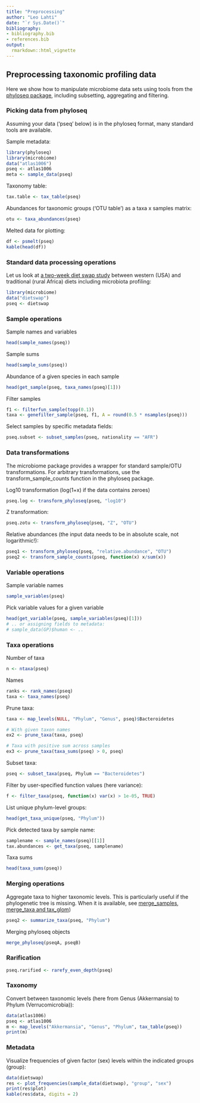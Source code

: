 ```yaml
---
title: "Preprocessing"
author: "Leo Lahti"
date: "`r Sys.Date()`"
bibliography: 
- bibliography.bib
- references.bib
output: 
  rmarkdown::html_vignette
---
```

<!--
  %\VignetteEngine{knitr::rmarkdown}
  %\VignetteIndexEntry{microbiome tutorial - Preprocessing}
  %\usepackage[utf8]{inputenc}
  %\VignetteEncoding{UTF-8}  
-->


## Preprocessing taxonomic profiling data

Here we show how to manipulate microbiome data sets using tools from
the [phyloseq package](http://joey711.github.io/phyloseq/), including
subsetting, aggregating and filtering.


### Picking data from phyloseq  

Assuming your data ('pseq' below) is in the phyloseq format, many
standard tools are available.


Sample metadata:

```r
library(phyloseq)
library(microbiome)
data("atlas1006") 
pseq <- atlas1006
meta <- sample_data(pseq)
```

Taxonomy table:

```r
tax.table <- tax_table(pseq)
```


Abundances for taxonomic groups ('OTU table') as a taxa x samples
matrix:

```r
otu <- taxa_abundances(pseq)
```


Melted data for plotting:

```r
df <- psmelt(pseq)
kable(head(df))
```


### Standard data processing operations

Let us look at [a two-week diet swap
study](http://dx.doi.org/10.1038/ncomms7342) between western (USA) and
traditional (rural Africa) diets including microbiota profiling:

```r
library(microbiome)
data("dietswap")
pseq <- dietswap
```

### Sample operations

Sample names and variables

```r
head(sample_names(pseq))
```

Sample sums

```r
head(sample_sums(pseq))
```

Abundance of a given species in each sample

```r
head(get_sample(pseq, taxa_names(pseq)[1]))
```

Filter samples

```r
f1 <- filterfun_sample(topp(0.1))
taxa <- genefilter_sample(pseq, f1, A = round(0.5 * nsamples(pseq)))
```

Select samples by specific metadata fields:

```r
pseq.subset <- subset_samples(pseq, nationality == "AFR")
```


### Data transformations

The microbiome package provides a wrapper for standard sample/OTU transformations. For arbitrary transformations, use the transform_sample_counts function in the phyloseq package.

Log10 transformation (log(1+x) if the data contains zeroes)

```r
pseq.log <- transform_phyloseq(pseq, "log10")
```

Z transformation:

```r
pseq.zotu <- transform_phyloseq(pseq, "Z", "OTU")
```

Relative abundances (the input data needs to be in absolute scale, not logarithmic!):

```r
pseq1 <- transform_phyloseq(pseq, "relative.abundance", "OTU")
pseq2 <- transform_sample_counts(pseq, function(x) x/sum(x))
```


### Variable operations

Sample variable names

```r
sample_variables(pseq)
```

Pick variable values for a given variable

```r
head(get_variable(pseq, sample_variables(pseq)[1]))
# .. or assigning fields to metadata:
# sample_data(GP)$human <- ..
```

### Taxa operations


Number of taxa

```r
n <- ntaxa(pseq)
```


Names

```r
ranks <- rank_names(pseq)
taxa <- taxa_names(pseq)
```


Prune taxa:

```r
taxa <- map_levels(NULL, "Phylum", "Genus", pseq)$Bacteroidetes

# With given taxon names
ex2 <- prune_taxa(taxa, pseq)

# Taxa with positive sum across samples
ex3 <- prune_taxa(taxa_sums(pseq) > 0, pseq)
```


Subset taxa:

```r
pseq <- subset_taxa(pseq, Phylum == "Bacteroidetes")
```


Filter by user-specified function values (here variance):

```r
f <- filter_taxa(pseq, function(x) var(x) > 1e-05, TRUE)
```


List unique phylum-level groups: 

```r
head(get_taxa_unique(pseq, "Phylum"))
```

Pick detected taxa by sample name:

```r
samplename <- sample_names(pseq)[[1]]
tax.abundances <- get_taxa(pseq, samplename)
```


Taxa sums

```r
head(taxa_sums(pseq))
```


### Merging operations

Aggregate taxa to higher taxonomic levels. This is particularly useful if the phylogenetic tree is missing. When it is available, see [merge_samples, merge_taxa and tax_glom](http://joey711.github.io/phyloseq/merge.html))

```r
pseq2 <- summarize_taxa(pseq, "Phylum") 
```


Merging phyloseq objects

```r
merge_phyloseq(pseqA, pseqB)
```


### Rarification

```r
pseq.rarified <- rarefy_even_depth(pseq)
```


### Taxonomy 

Convert between taxonomic levels (here from Genus (Akkermansia) to
Phylum (Verrucomicrobia)):

```r
data(atlas1006)
pseq <- atlas1006
m <- map_levels("Akkermansia", "Genus", "Phylum", tax_table(pseq))
print(m)
```


### Metadata

Visualize frequencies of given factor (sex) levels within the
indicated groups (group):

```r
data(dietswap)
res <- plot_frequencies(sample_data(dietswap), "group", "sex")
print(res$plot)
kable(res$data, digits = 2)
```

